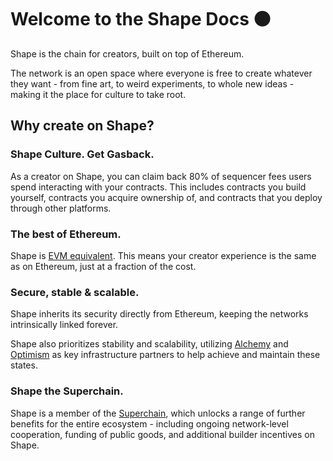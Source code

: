 # Welcome to the Shape Docs ⚫

Shape is the chain for creators, built on top of Ethereum.

The network is an open space where everyone is free to create whatever they want - from fine art, to weird experiments, to whole new ideas - making it the place for culture to take root.

## Why create on Shape?

### Shape Culture. Get Gasback.

As a creator on Shape, you can claim back 80% of sequencer fees users spend interacting with your contracts. This includes contracts you build yourself, contracts you acquire ownership of, and contracts that you deploy through other platforms.

<GasbackCallout />

### The best of Ethereum.

Shape is [EVM equivalent](/docs/building-on-shape/differences-ethereum-shape). This means your creator experience is the same as on Ethereum, just at a fraction of the cost.

### Secure, stable & scalable.

Shape inherits its security directly from Ethereum, keeping the networks intrinsically linked forever.

Shape also prioritizes stability and scalability, utilizing [Alchemy](https://docs.shape.network/documentation/building-on-shape/alchemy) and [Optimism](https://www.optimism.io/) as key infrastructure partners to help achieve and maintain these states.

### Shape the Superchain.

Shape is a member of the [Superchain](https://docs.optimism.io/stack/explainer), which unlocks a range of further benefits for the entire ecosystem - including ongoing network-level cooperation, funding of public goods, and additional builder incentives on Shape.
